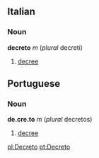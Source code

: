 ==Italian==
===Noun===
'''decreto''' ''m'' (''plural'' decreti)
#[[decree]]

==Portuguese==
===Noun===
'''de.cre.to''' ''m'' (''plural'' decretos)

#[[decree]]

[[pl:Decreto]]
[[pt:Decreto]]